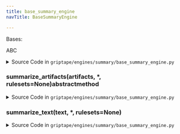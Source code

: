 ```yaml
---
title: base_summary_engine
navTitle: BaseSummaryEngine

---
```


<span id="griptape.engines.summary.base_summary_engine.BaseSummaryEngine"></span>

Bases:

<span title="abc.ABC">ABC</span>

<details><summary>Source Code in <code>griptape&#47;engines&#47;summary&#47;base_summary_engine.py</code></summary>

```python
@define
class BaseSummaryEngine(ABC):
    def summarize_text(self, text: str, *, rulesets: Optional[list[Ruleset]] = None) -> str:
        return self.summarize_artifacts(ListArtifact([TextArtifact(text)]), rulesets=rulesets).value

    @abstractmethod
    def summarize_artifacts(
        self,
        artifacts: ListArtifact,
        *,
        rulesets: Optional[list[Ruleset]] = None,
    ) -> TextArtifact: ...
```

</details>

<span id="griptape.engines.summary.base_summary_engine.BaseSummaryEngine.summarize_artifacts"></span>

### summarize_artifacts(artifacts, \*, rulesets=None)abstractmethod

<details><summary>Source Code in <code>griptape&#47;engines&#47;summary&#47;base_summary_engine.py</code></summary>

```python
@abstractmethod
def summarize_artifacts(
    self,
    artifacts: ListArtifact,
    *,
    rulesets: Optional[list[Ruleset]] = None,
) -> TextArtifact: ...
```

</details>

<span id="griptape.engines.summary.base_summary_engine.BaseSummaryEngine.summarize_text"></span>

### summarize_text(text, \*, rulesets=None)

<details><summary>Source Code in <code>griptape&#47;engines&#47;summary&#47;base_summary_engine.py</code></summary>

```python
def summarize_text(self, text: str, *, rulesets: Optional[list[Ruleset]] = None) -> str:
    return self.summarize_artifacts(ListArtifact([TextArtifact(text)]), rulesets=rulesets).value
```

</details>
